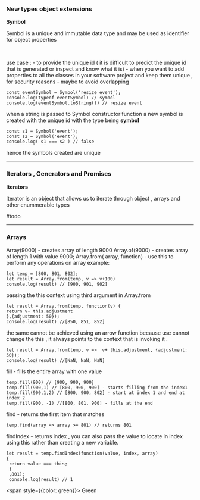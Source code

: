 <h3> New types object extensions </h3>

<b> Symbol </b> </br>
<p>Symbol is a unique and immutable data type and may be used as identifier for object properties</p> </br>

use case :
- to provide the unique id ( it is difficult to predict the unique id that is generated or inspect and know what it is)
- when you want to add properties to all the classes in your software project and keep them unique , for security reasons
- maybe to avoid overlapping

```
const eventSymbol = Symbol('resize event');
console.log(typeof eventSymbol) // symbol
console.log(eventSymbol.toString()) // resize event
```
<p style={{ color: green}}> when a string is passed to Symbol constructor function a new symbol is created with the unique id with the type being <b>symbol</b></p>

```
const s1 = Symbol('event');
const s2 = Symbol('event');
console.log( s1 === s2 ) // false

```
<p> hence the symbols created are unique </p>

<hr></hr>

<h3> Iterators , Generators and Promises </h3>

<b> Iterators </b> <br>
<p> Iterator is an object that allows us to iterate through object , arrays and other enummerable types </p>


#todo

<hr></hr>

<h3> Arrays </h3>

Array(9000) - creates array of length 9000
Array.of(9000) - creates array of length 1 with value 9000;
Array.from( array, function) - use this to perform any operations on array 
example: 
```
let temp = [800, 801, 802];
let result = Array.from(temp, v => v+100)
console.log(result) // [900, 901, 902]
```
passing the this context using third argument in Array.from
```
let result = Array.from(temp, function(v) {
return v+ this.adjustment
},{adjustment: 50});
console.log(result) //[850, 851, 852]
```
the same cannot be achieved using an arrow function because use cannot change the this , it always points to the context that is invoking it .

```
let result = Array.from(temp, v =>  v+ this.adjustment, {adjustment: 50});
console.log(result) //[NaN, NaN, NaN]
```
fill - fills the entire array with one value
```
temp.fill(900) // [900, 900, 900]
temp.fill(900,1) // [800, 900, 900] - starts filling from the index1
temp.fill(900,1,2) // [800, 900, 802] - start at index 1 and end at index 2
temp.fill(900, -1) //[800, 801, 900] - fills at the end
```
find - returns the first item that matches 
```
temp.find(array => array >= 801) // returns 801
```
findIndex - returns index , you can also pass the value to locate in index using this rather than creating a new variable.
```
let result = temp.findIndex(function(value, index, array) 
{
 return value === this;
 }
 ,801);
 console.log(result) // 1
 ```
 <span style={{color: green}}> Green</span>
